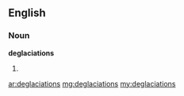 ==English==

===Noun===
'''deglaciations'''

# {{plural of|deglaciation}}

[[ar:deglaciations]]
[[mg:deglaciations]]
[[my:deglaciations]]